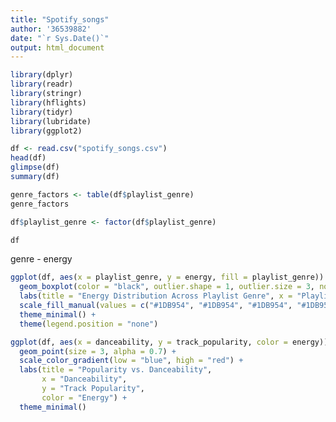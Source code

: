 ```yaml
---
title: "Spotify_songs"
author: '36539882'
date: "`r Sys.Date()`"
output: html_document
---
```


```r
library(dplyr)
library(readr)
library(stringr)
library(hflights)
library(tidyr)
library(lubridate)
library(ggplot2)
```

```r
df <- read.csv("spotify_songs.csv")
head(df)
glimpse(df)
summary(df)

genre_factors <- table(df$playlist_genre)
genre_factors

df$playlist_genre <- factor(df$playlist_genre)

df


```


genre - energy
```r
ggplot(df, aes(x = playlist_genre, y = energy, fill = playlist_genre)) +
  geom_boxplot(color = "black", outlier.shape = 1, outlier.size = 3, notch = TRUE) +
  labs(title = "Energy Distribution Across Playlist Genre", x = "Playlist Genre", y = "Energy") +
  scale_fill_manual(values = c("#1DB954", "#1DB954", "#1DB954", "#1DB954", "#1DB954", "#1DB954")) + 
  theme_minimal() +
  theme(legend.position = "none") 


```


```r
ggplot(df, aes(x = danceability, y = track_popularity, color = energy)) +
  geom_point(size = 3, alpha = 0.7) +
  scale_color_gradient(low = "blue", high = "red") +
  labs(title = "Popularity vs. Danceability",
       x = "Danceability",
       y = "Track Popularity",
       color = "Energy") +
  theme_minimal()
```


